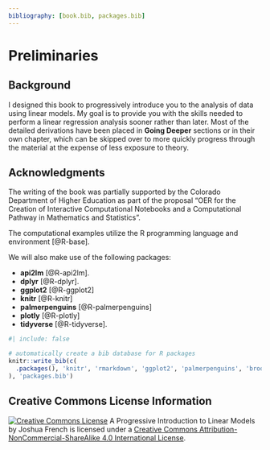 ```yaml
--- 
bibliography: [book.bib, packages.bib]
---
```


# Preliminaries {-}

## Background {-}

I designed this book to progressively introduce you to the analysis of data using linear models. My goal is to provide you with the skills needed to perform a linear regression analysis sooner rather than later. Most of the detailed derivations have been placed in **Going Deeper** sections or in their own chapter, which can be skipped over to more quickly progress through the material at the expense of less exposure to theory.

## Acknowledgments {-}

The writing of the book was partially supported by the Colorado Department of Higher Education as part of the proposal "OER for the Creation of Interactive Computational Notebooks and a Computational Pathway in Mathematics and Statistics".

The computational examples utilize the R programming language and environment [@R-base].

We will also make use of the following packages:

- **api2lm** [@R-api2lm].
- **dplyr** [@R-dplyr].
- **ggplot2** [@R-ggplot2]
- **knitr** [@R-knitr]
- **palmerpenguins** [@R-palmerpenguins]
- **plotly** [@R-plotly]
- **tidyverse** [@R-tidyverse].

```r
#| include: false

# automatically create a bib database for R packages
knitr::write_bib(c(
  .packages(), 'knitr', 'rmarkdown', 'ggplot2', 'palmerpenguins', 'broom', 'tidyr', 'dplyr', 'stringr', 'purrr', 'tibble', 'readr', 'forcats', 'tidyverse', 'base', 'readxl', 'magrittr', 'plotly', 'datasets', 'effects', 'kableExtra', 'car', 'api2lm', 'datasets', 'ggiraph'
), 'packages.bib')
```

## Creative Commons License Information {-}

<a rel="license" href="http://creativecommons.org/licenses/by-nc-sa/4.0/"><img alt="Creative Commons License" style="border-width:0" src="https://i.creativecommons.org/l/by-nc-sa/4.0/80x15.png" /></a> A Progressive Introduction to Linear Models by Joshua French is licensed under a [Creative Commons Attribution-NonCommercial-ShareAlike 4.0 International License](https://creativecommons.org/licenses/by-nc-sa/4.0/).